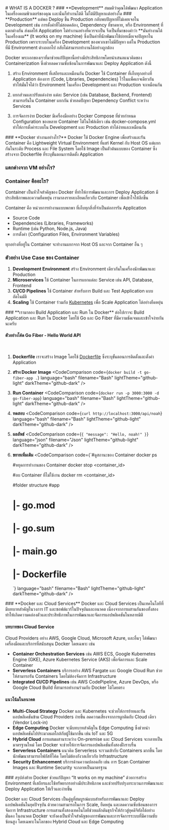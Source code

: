 

<DockerIcon/>
# WHAT IS A DOCKER ?
### **Development** 
สมมติว่าคุณได้พัฒนา Application ในเครื่องคอมพิวเตอร์ของคุณ เเละนั่นก็ทำงานได้ดี ไม่ได้มีปัญหาเเต่อย่างใด
<ImageprogrammerHappy/>
### **Production**
แต่พอ Deploy ขึ้น Production กลับพบปัญหาที่ไม่เคยเจอใน Development เช่น การตั้งค่าที่ไม่สอดคล้อง, Dependency ที่ขาดหาย, หรือ Environment ที่แตกต่างกัน ส่งผลให้ Application ไม่ทำงานอย่างที่ควรจะเป็น
<ImageprogrammerAngry/>
จึงเป็นที่มาของคำว่า **มันทำงานได้ในเครื่องผม**
 (It works on my machine) ซึ่งเป็นคำที่นักพัฒนาใช้บ่อยเมื่อเจอปัญหาใน Production เพราะระบบในเครื่อง Development ของพวกเขาไม่มีปัญหา แต่ใน Production ที่มี Environment ต่างออกไป กลับไม่สามารถทำงานได้อย่างถูกต้อง

 Docker พระเอกของเราที่มาช่วยแก้ปัญหานี้อย่างมีประสิทธิภาพโดยนำเสนอแนวคิดของ Containerization ซึ่งช่วยลดความซับซ้อนในการพัฒนาและ Deploy Application ดังนี้
1. สร้าง Environment ที่เสถียรและเหมือนกัน
Docker ใช้ Container ที่เก็บทุกอย่างที่ Application ต้องการ (Code, Libraries, Dependencies) ไว้ในแพ็คเกจเดียวกัน ทำให้มั่นใจได้ว่า Environment ในเครื่อง Development และ Production จะเหมือนกัน

2. แยกส่วนและปรับแต่งง่าย
แต่ละ Service (เช่น Database, Backend, Frontend) สามารถรันใน Container แยกกัน ช่วยลดปัญหา Dependency Conflict ระหว่าง Services

3. การจัดการง่าย
Docker มีเครื่องมืออย่าง Docker Compose ที่ช่วยกำหนด Configuration ของหลาย Container ได้ในไฟล์เดียว เช่น docker-compose.yml ทำให้การตั้งค่าระบบใน Development และ Production ทำได้ง่ายและเหมือนกัน
<div className="border-b"/>
### **Docker ทำงานอย่างไร?**
Docker ใช้ Docker Engine เพื่อสร้างและรัน Container คือ Lightweight Virtual Environment ที่แชร์ Kernel กับ Host OS แต่แยกกันในระดับ Process และ File System โดยใช้ Image เป็นตัวต้นแบบของ Container ซึ่งสร้างจาก Dockerfile ที่ระบุขั้นตอนการติดตั้ง Application

<ImageDockerEngine/>

### **แตกต่างจาก VM อย่างไร?**
<Table/>

### **Container คืออะไร?**
Container เป็นหัวใจสำคัญของ Docker ที่ทำให้การพัฒนาและการ Deploy Application มีประสิทธิภาพและความยืดหยุ่น เรามาลงรายละเอียดเกี่ยวกับ Container เพื่อเข้าใจให้ลึกขึ้น

Container คือ หน่วยการทำงานแบบพกพา ที่เก็บทุกสิ่งที่จำเป็นต่อการรัน Application
- Source Code
- Dependencies (Libraries, Frameworks)
- Runtime (เช่น Python, Node.js, Java)
- การตั้งค่า (Configuration Files, Environment Variables)

ทุกอย่างที่อยู่ใน Container จะทำงานแยกจาก Host OS และจาก Container อื่น ๆ

### **ตัวอย่าง Use Case ของ Container**
1. **Development Environment** สร้าง Environment เดียวกันในเครื่องนักพัฒนาและ Production
2. **Microservices** ใช้ Container ในการแยกแต่ละ Service เช่น API, Database, Frontend
3. **CI/CD Pipelines** ใช้ Container สำหรับการ Build และ Test Application แบบอัตโนมัติ
4. **Scaling** ใช้ Container ร่วมกับ [Kubernetes](https://kubernetes.io/) เพื่อ Scale Application ได้อย่างยืดหยุ่น
<div className="border-b"/>
### **เรามาลอง Build Application และ Run ใน Docker**
ต่อไปเราจะ Build Application และ Run ใน Docker โดยใช้ Go และ Go Fiber ที่มีความชัดเจนและเข้าใจง่ายกันนะครับ

#### ตัวอย่างโค้ด Go Fiber - Hello World API
<CodeComparison 
code={CodeHello}
language="go" 
filename="main.go"
lightTheme="github-light"
darkTheme="github-dark"
/>
<br/>
1. **Dockerfile** เราจะสร้าง Image โดยใช้ [Dockerfile](https://docs.docker.com/build/concepts/dockerfile/) ซึ่งระบุขั้นตอนการติดตั้งและตั้งค่า Application
    <CodeComparison 
    code={Dockerfile}
    language="dockerfile" 
    filename="Dockerfile"
    lightTheme="github-light"
    darkTheme="github-dark"
    />

2. **สร้าง Docker Image**
    <CodeComparison 
    code={`docker build -t go-fiber-app .`}
    language="bash" 
    filename="Bash"
    lightTheme="github-light"
    darkTheme="github-dark"
    />

3. **Run Container**
    <CodeComparison 
    code={`docker run -p 3000:3000 -d go-fiber-app`}
    language="bash" 
    filename="Bash"
    lightTheme="github-light"
    darkTheme="github-dark"
    />

4. **ทดสอบ**
    <CodeComparison 
    code={`curl http://localhost:3000/api/noah`}
    language="bash" 
    filename="Bash"
    lightTheme="github-light"
    darkTheme="github-dark"
    />

5. **ผลลัพธ์**
    <CodeComparison 
    code={`{
    "message": "Hello, noah!"
    }`}
    language="json" 
    filename="Json"
    lightTheme="github-light"
    darkTheme="github-dark"
    />


6. **ขยายเพิ่มเติม**
    <CodeComparison 
    code={`#ดูสถานะของ Container
    docker ps

    #หยุดการทำงานของ Container
    docker stop <container_id> 

    #ลบ Container ที่ไม่ใช้งาน
    docker rm <container_id> 

    #folder structure
    #app
    # |- go.mod
    # |- go.sum
    # |- main.go
    # |- Dockerfile
    `}
    language="bash" 
    filename="Bash"
    lightTheme="github-light"
    darkTheme="github-dark"
    />
<div className="border-b"/>
### **Docker และ Cloud Services**
Docker และ Cloud Services เป็นเทคโนโลยีที่มีบทบาทสำคัญในวงการ IT และซอฟต์แวร์ในปัจจุบันและอนาคต เนื่องจากการผสานกันของทั้งสองทำให้เกิดความคล่องตัวและประสิทธิภาพในการพัฒนาและจัดการแอปพลิเคชันในหลายมิติ

#### **บทบาทของ Cloud Service**
Cloud Providers อย่าง AWS, Google Cloud, Microsoft Azure, และอื่นๆ ได้พัฒนาเครื่องมือและบริการที่สนับสนุน Docker โดยเฉพาะ เช่น

- **Container Orchestration Services**
เช่น AWS ECS, Google Kubernetes Engine (GKE), Azure Kubernetes Service (AKS) เพื่อจัดการและ Scale Container
- **Serverless Containers**
บริการอย่าง AWS Fargate และ Google Cloud Run ช่วยให้สามารถรัน Containers โดยไม่ต้องจัดการ Infrastructure
- **Integrated CI/CD Pipelines**
เช่น AWS CodePipeline, Azure DevOps, หรือ Google Cloud Build ที่สามารถทำงานร่วมกับ Docker ได้โดยตรง

#### **แนวโน้มในอนาคต**
- **Multi-Cloud Strategy**
Docker และ Kubernetes จะช่วยให้การย้ายและรันแอปพลิเคชันข้าม Cloud Providers ง่ายขึ้น ลดความเสี่ยงจากการผูกติดกับ Cloud เดียว (Vendor Lock-in)
- **Edge Computing**
Docker จะมีบทบาทสำคัญใน Edge Computing ซึ่งช่วยนำแอปพลิเคชันไปประมวลผลใกล้กับผู้ใช้มากขึ้น เช่น IoT และ 5G
- **Hybrid Cloud**
การผสมผสานระหว่าง On-premise และ Cloud Services จะกลายเป็นมาตรฐานใหม่ โดย Docker จะช่วยให้การจัดการแอปพลิเคชันทั้งสองฝั่งราบรื่น
- **Serverless Containers**
แนวคิด Serverless จะรวมเข้ากับ Containers มากขึ้น โดยนักพัฒนาสามารถโฟกัสที่โค้ด โดยไม่ต้องกังวลเกี่ยวกับ Infrastructure
- **Security Enhancement**
บริการด้านความปลอดภัย เช่น การ Scan Container Images และ Runtime Security จะกลายเป็นมาตรฐาน
<div className="border-b"/>
### สรุปส่งท้าย
Docker ช่วยแก้ปัญหา “It works on my machine” ด้วยการสร้าง Environment ที่เสถียรและใช้ทรัพยากรอย่างมีประสิทธิภาพ และช่วยปรับปรุงกระบวนการพัฒนาและ Deploy Application ให้เร็วและง่ายขึ้น

Docker และ Cloud Services เป็นคู่หูที่สมบูรณ์แบบสำหรับการพัฒนาและ Deploy แอปพลิเคชันในยุคปัจจุบัน ด้วยความสามารถในการ Scale, ยืดหยุ่น และลดความซับซ้อนของการจัดการ Infrastructure การผสานทั้งสองเทคโนโลยีช่วยผลักดันธุรกิจให้ก้าวสู่ยุคดิจิทัลได้อย่างมั่นคง ในอนาคต Docker จะยังคงเป็นหัวใจสำคัญของการพัฒนาและการจัดการระบบที่มีความซับซ้อนสูง โดยเฉพาะในโลกของ Hybrid Cloud และ Edge Computing